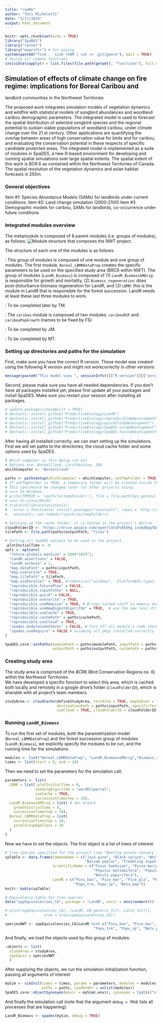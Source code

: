 ```yaml
---
title: "runMe"
author: "Tati Micheletti"
date: "1/17/2019"
output: html_document
---
```


```r
knitr::opts_chunk$set(echo = TRUE)
library("SpaDES")
library("raster")
library("magrittr") # for piping
system(paste0("find . -size +50M | cat >> .gitignore"), wait = TRUE)
# Source all common functions
invisible(sapply(X = list.files(file.path(getwd(), "functions"), full.names = TRUE), FUN = source))
```

## Simulation of effects of climate change on fire regime: implications for Boreal Caribou and
landbird communities in the Northwest Territories

The proposed work integrates simulation models of vegetation dynamics and wildfire with 
statistical models of songbird abundances and woodland caribou demographic parameters. The
integrated model is used to forecast the spatial distribution of selected songbird species and
the regional potential to sustain viable populations of woodland caribou, under climate change
over the 21 st century. Other applications are quantifying the overlap
between areas of high conservation value for birds and for caribou, and evaluating the
conservation potential in these respects of specific candidate protected areas. The integrated
model is implemented as a suite of modules in SpaDES, a new R-based environment for
developing and running spatial simulations over large spatial extents. The spatial extent of this
work is BCR 6 as contained within the Northwest Territories of Canada. The spatial resolution of 
the vegetation dynamics and avian habitat forecasts is 250m.

### General objectives

Item #1: Species Abundance Models (SAMs) for landbirds under current conditions.
Item #2: Land change simulation (2000-2100)
Item #3 Demographic models for caribou, SAMs for landbirds, co-occurrence under future
conditions

### Integrated modules overview

The metamodule is composed of 8 parent modules (i.e. groups of modules), as follows:
![Module structure that composes the NWT project.](https://github.com/tati-micheletti/NWT/raw/master/inputs/ModelStructure_2.jpg)

The structure of each one of the modules is as follows:

\textcolor{blue}{LandR}: This group of modules is composed of one module and one group of modules. The first module, `Boreal_LBMRDataPrep` creates the specific parameters to be used on the specified study area (BRC6 within NWT). The group of modules (`LandR_Biomass`) is composed of (1) `LandR_BiomassGMOrig`: is responsible for growth and mortality, (2) `Biomass_regeneration`: does post-disturbance biomass regeneration for LandR, and (3) `LBMR`: this is the module in LandR that is responsible for the forest succession. LandR needs at least these last three modules to work.

\textcolor{blue}{birdsNWT}: To be completed later by TM.

\textcolor{blue}{caribou}: The `caribou` module is composed of two modules: `caribouRSF` and `caribouPopGrowth` (names to be fixed by FS) 

\textcolor{blue}{FireSense}: To be completed by JM.

\textcolor{blue}{anthropogenic}: To be completed by MT.

### Setting up directories and paths for the simulation

First, make sure you have the correct R version. These model was created using 
the following R version and might not workcorrectly in other versions:

```r

message(paste0("This model uses ", sessionInfo()[["R.version"]][["version.string"]]))

```

Second, please make sure you have all needed dependencies. If you don't have all 
packages installed yet, please first update all your packages and install SpaDES. 
Make sure you restart your session after installing all packages.

```r

# update.packages(checkBuilt = TRUE)
# devtools::install_github("PredictiveEcology/LandR")
# devtools::install_github("PredictiveEcology/reproducible@development")
# devtools::install_github("PredictiveEcology/quickPlot@development")
# devtools::install_github("PredictiveEcology/SpaDES.core@development")
# devtools::install_github("PredictiveEcology/SpaDES.tools@development")

```

After having all installed correctly, we can start setting up the simulations.
First we will set paths to the directories, the cloud cache folder and some 
options used by SpaDES.

```r
# Which computer is this being run on?
# Options are: BorealCloud, LocalMachine, 388
whichComputer <- "BorealCloud"

paths <- pathsSetup(whichComputer = whichComputer, setTmpFolder = TRUE) 
# If setTmpFolder == TRUE, a temporary folder will be created inside the cache folder set. 
# This can/should be changed later for other projects using:
# ===> In Windows:
# write(TMPDIR = '<path/to/tempFolder>'), file = file.path(Sys.getenv('R_USER'), '.Renviron'))
# ===> In Linux/MacOS:
# tryCatch(library(unixtools),
#   error = function(e) install.packages("unixtools", repos = 'http://www.rforge.net/'))
#   unixtools::set.tempdir(<path/to/tempFolder>)

# Sessting up the cache folder: it is hosted in the project's GDrive
cloudFolderID <- "https://drive.google.com/open?id=1PoEkOkg_ixnAdDqqTQcun77nUvkEHDc0"
tilePath <- file.path(paths$outputPath, "tiles")

# Setting all SpaDES options to be used in the project
.plotInitialTime <- 0
opts <- options(
  "future.globals.maxSize" = 1000*1024^2,
  "LandR.assertions" = FALSE,
  "LandR.verbose" = 1,
  "map.dataPath" = paths$inputPath,
  "map.overwrite" = TRUE,
  "map.tilePath" = tilePath,
  "map.useParallel" = TRUE, #!identical("windows", .Platform$OS.type),
  "reproducible.futurePlan" = FALSE,
  "reproducible.inputPaths" = NULL,
  "reproducible.quick" = FALSE,
  "reproducible.overwrite" = TRUE,
  "reproducible.useMemoise" = TRUE, # Brings cached stuff to memory during the second run
  "reproducible.useNewDigestAlgorithm" = TRUE,  # use the new less strict hashing algo
  "reproducible.useCache" = TRUE,
  "reproducible.cachePath" = paths$cachePath,
  "reproducible.useCloud" = TRUE,
  "spades.moduleCodeChecks" = FALSE, # Turn off all module's code checking
  "spades.useRequire" = FALSE # assuming all pkgs installed correctly
)

SpaDES.core::setPaths(modulePath = paths$modulePath, inputPath = paths$inputPath, 
                      outputPath = paths$outputPath, cachePath = paths$cachePath)

```

### Creating study area

The study area is comprised of the *BCR6* (Bird Conservation Regions no. 6) within the *Northwest Territories*.  
We have developed a specific function to select this area, which is cached both locally and remotely 
in a google drive's folder (`cloudFolderID`), which is sharable with all project's team members.

```r

studyArea <- cloudCache(defineStudyArea, testArea = TRUE, mapSubset = "Northwest Territories",
                        destinationPath = paths$inputPath, specificTestArea = "BCR6",
                        useCloud = TRUE, cloudFolderID = cloudFolderID) %>%  rgeos::gUnaryUnion()

```

### Running `LandR_Biomass`

To run the first set of modules, both the parametrization model (`Boreal_LBMRDataPrep`) and the forest succession group of modules (`LandR_Biomass`), 
we explicitly specify the modules to be run, and the running time for the simulations:

```r

modules <- list("Boreal_LBMRDataPrep", "LandR_BiomassGMOrig","Biomass_regeneration", "LBMR")
times <- list(start = 0, end = 20)

```

Then we need to set the parameters for the simulation call:

``` r

parameters <- list(
  LBMR = list(.plotInitialTime = 0,
              seedingAlgorithm = "wardDispersal",
              useCache = TRUE,
              successionTimestep = 10), 
  LandR_BiomassGMOrig = list( # dev branch
    growthInitialTime = 0,
    successionTimestep = 10),
  Boreal_LBMRDataPrep = list(
    successionTimestep = 10,
    pixelGroupAgeClass = 10
  )
)

```

Now we have to set the objects. The first object is a list of trees of interest:

```r

# Tree species specified for the project (see "Meeting minute January 16th, 2019" from Google Drive)
spTable <- data.frame(CommonName = c("Jack pine", "Black spruce", "White spruce", 
                                     "Balsam poplar", "Trembling aspen", "Paper birch"),
                      ScientificName = c("Pinus banksian", "Picea mariana", "Picea glauca", 
                                         "Populus balsamifera", "Populus tremuloides", 
                                         "Betula papyrifera"),
                      LandR = c("Pinu_ban", "Pice_mar", "Pice_gla", "Popu_bal", 
                                "Popu_tre, Popu_sp", "Betu_pap"))
knitr::kable(spTable)

# Equivalency table for tree species
data("sppEquivalencies_CA", package = "LandR", envir = environment())

# print(sppEquivalencies_CA[,.(LandR, EN_generic_full, Latin_full)], 
#                 nrow = nrow(sppEquivalencies_CA))

speciesNWT <- sppEquivalencies_CA[LandR %in% c("Pinu_ban", "Pice_mar", "Pice_gla", "Popu_bal",
                                         "Popu_tre", "Popu_sp", "Betu_pap")]
```


And finally, we load the objects used by this group of modules:

``` r

.objects <- list(
  studyArea = studyArea,
  sppEquiv = speciesNWT
  )

```

After supplying the objects, we run the simulation initialization function, passing all arguments of interest:

``` r

mySim <- simInit(times = times, params = parameters, modules = modules, objects = .objects,
                 paths = paths, loadOrder = unlist(modules))
SpaDES.core::objectSynonyms(envir = mySim@.envir, synonyms = list(c("studyArea", "studyAreaLarge"))) # Why do I have to pass this?

```

And finally the simulation call (note that the argument `debug = TRUE` lists all processes that are happening):

```r

LandR_Biomass <- spades(mySim, debug = TRUE)

```

